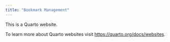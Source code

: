 ```yaml
---
title: "Bookmark Management"
---
```


This is a Quarto website.

To learn more about Quarto websites visit <https://quarto.org/docs/websites>.
